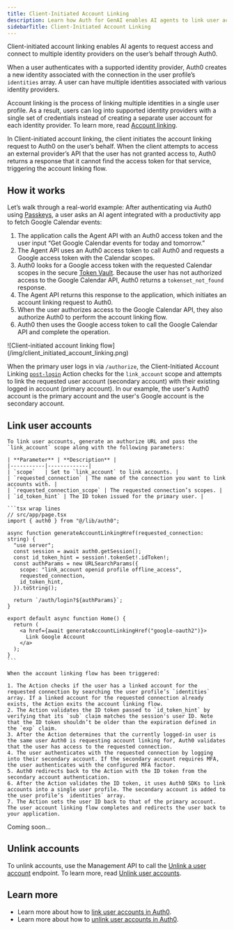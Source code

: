 ```yaml
---
title: Client-Initiated Account Linking
description: Learn how Auth for GenAI enables AI agents to link user accounts.
sidebarTitle: Client-Initiated Account Linking
---
```


Client-initiated account linking enables AI agents to request access and connect to multiple identity providers on the user’s behalf through Auth0.

When a user authenticates with a supported identity provider, Auth0 creates a new identity associated with the connection in the user profile’s `identities` array. A user can have multiple identities associated with various identity providers.

Account linking is the process of linking multiple identities in a single user profile. As a result, users can log into supported identity providers with a single set of credentials instead of creating a separate user account for each identity provider. To learn more, read [Account linking](/intro/account-linking).

In Client-initiated account linking, the client initiates the account linking request to Auth0 on the user’s behalf. When the client attempts to access an external provider’s API that the user has not granted access to, Auth0 returns a response that it cannot find the access token for that service, triggering the account linking flow.

<Prerequisites />

## How it works

Let’s walk through a real-world example: After authenticating via Auth0 using [Passkeys](https://auth0.com/docs/authenticate/database-connections/passkeys), a user asks an AI agent integrated with a productivity app to fetch Google Calendar events:

1. The application calls the Agent API with an Auth0 access token and the user input “Get Google Calendar events for today and tomorrow.”
2. The Agent API uses an Auth0 access token to call Auth0 and requests a Google access token with the Calendar scopes.
3. Auth0 looks for a Google access token with the requested Calendar scopes in the secure [Token Vault](https://auth0.com/docs/secure/tokens/token-vault). Because the user has not authorized access to the Google Calendar API, Auth0 returns a `tokenset_not_found` response.
4. The Agent API returns this response to the application, which initiates an account linking request to Auth0.
5. When the user authorizes access to the Google Calendar API, they also authorize Auth0 to perform the account linking flow.
6. Auth0 then uses the Google access token to call the Google Calendar API and complete the operation.

<Frame>
![Client-initiated account linking flow](/img/client_initiated_account_linking.png)
</Frame>

When the primary user logs in via `/authorize`, the Client-Initiated Account Linking [`post-login`](https://auth0.com/docs/customize/actions/explore-triggers/signup-and-login-triggers/login-trigger#login-post-login) Action checks for the `link_account` scope and attempts to link the requested user account (secondary account) with their existing logged in account (primary account). In our example, the user's Auth0 account is the primary account and the user's Google account is the secondary account.

## Link user accounts

<Tabs>
  <Tab title="JavaScript" icon="js">

    To link user accounts, generate an authorize URL and pass the `link_account` scope along with the following parameters:

    | **Parameter** | **Description** |
    |-----------|-------------|
    | `scope`   | Set to `link_account` to link accounts. |
    | `requested_connection` | The name of the connection you want to link accounts with. |
    | `requested_connection_scope` | The requested connection’s scopes. |
    | `id_token_hint` | The ID token issued for the primary user. |

    ```tsx wrap lines
    // src/app/page.tsx
    import { auth0 } from "@/lib/auth0";

    async function generateAccountLinkingHref(requested_connection: string) {
      "use server";
      const session = await auth0.getSession();
      const id_token_hint = session!.tokenSet!.idToken!;
      const authParams = new URLSearchParams({
        scope: "link_account openid profile offline_access",
        requested_connection,
        id_token_hint,
      }).toString();

      return `/auth/login?${authParams}`;
    }

    export default async function Home() {
      return (
        <a href={await generateAccountLinkingHref("google-oauth2")}>
          Link Google Account
        </a>
      );
    }
    ```

    When the account linking flow has been triggered:

    1. The Action checks if the user has a linked account for the requested connection by searching the user profile’s `identities` array. If a linked account for the requested connection already exists, the Action exits the account linking flow.
    2. The Action validates the ID token passed to `id_token_hint` by verifying that its `sub` claim matches the session's user ID. Note that the ID token shouldn’t be older than the expiration defined in the `exp` claim.
    3. After the Action determines that the currently logged-in user is the same user Auth0 is requesting account linking for, Auth0 validates that the user has access to the requested connection.
    4. The user authenticates with the requested connection by logging into their secondary account. If the secondary account requires MFA, the user authenticates with the configured MFA factor.
    5. Auth0 redirects back to the Action with the ID token from the secondary account authentication.
    6. After the Action validates the ID token, it uses Auth0 SDKs to link accounts into a single user profile. The secondary account is added to the user profile’s `identities` array.
    7. The Action sets the user ID back to that of the primary account. The user account linking flow completes and redirects the user back to your application.

</Tab>

<Tab title="Python" icon="python">
Coming soon...
</Tab>
</Tabs>

## Unlink accounts

To unlink accounts, use the Management API to call the [Unlink a user account](https://auth0.com/docs/api/management/v2#!/Users/delete_user_identity_by_user_id) endpoint. To learn more, read [Unlink user accounts](https://auth0.com/docs/manage-users/user-accounts/user-account-linking/unlink-user-accounts).

## Learn more

- Learn more about how to [link user accounts in Auth0](https://auth0.com/docs/manage-users/user-accounts/user-account-linking/link-user-accounts).
- Learn more about how to [unlink user accounts in Auth0](https://auth0.com/docs/manage-users/user-accounts/user-account-linking/unlink-user-accounts).

